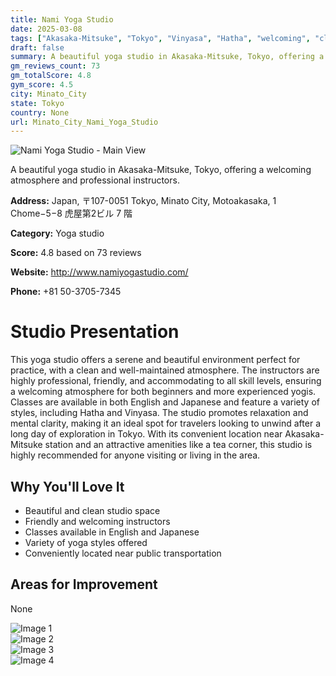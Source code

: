 ```yaml
---
title: Nami Yoga Studio
date: 2025-03-08
tags: ["Akasaka-Mitsuke", "Tokyo", "Vinyasa", "Hatha", "welcoming", "clean", "Minato City"]  
draft: false
summary: A beautiful yoga studio in Akasaka-Mitsuke, Tokyo, offering a welcoming atmosphere and professional instructors.
gm_reviews_count: 73
gm_totalScore: 4.8
gym_score: 4.5
city: Minato_City
state: Tokyo
country: None
url: Minato_City_Nami_Yoga_Studio
---
```


<div className="aspect-[16/9] relative my-8">
  <img 
    src="https://lh5.googleusercontent.com/p/AF1QipM60OeVnjR46MHyfTcynh2ukNBcVLwqsiC3OZM0=w1920-h1080-k-no"
    alt="Nami Yoga Studio - Main View"
    className="object-cover absolute inset-0 w-full h-full rounded-lg"
  />
</div>

A beautiful yoga studio in Akasaka-Mitsuke, Tokyo, offering a welcoming atmosphere and professional instructors.

**Address:** Japan, 〒107-0051 Tokyo, Minato City, Motoakasaka, 1 Chome−5−8 虎屋第2ビル 7 階

**Category:** Yoga studio

**Score:** 4.8 based on 73 reviews

**Website:** http://www.namiyogastudio.com/

**Phone:** +81 50-3705-7345

# Studio Presentation

This yoga studio offers a serene and beautiful environment perfect for practice, with a clean and well-maintained atmosphere. The instructors are highly professional, friendly, and accommodating to all skill levels, ensuring a welcoming atmosphere for both beginners and more experienced yogis. Classes are available in both English and Japanese and feature a variety of styles, including Hatha and Vinyasa. The studio promotes relaxation and mental clarity, making it an ideal spot for travelers looking to unwind after a long day of exploration in Tokyo. With its convenient location near Akasaka-Mitsuke station and an attractive amenities like a tea corner, this studio is highly recommended for anyone visiting or living in the area.

## Why You'll Love It

- Beautiful and clean studio space
- Friendly and welcoming instructors
- Classes available in English and Japanese
- Variety of yoga styles offered
- Conveniently located near public transportation

## Areas for Improvement

None

<div className="grid grid-cols-1 xl:grid-cols-2 gap-4 my-8">
<div className="aspect-[4/3] relative"><img src="https://lh3.googleusercontent.com/p/AF1QipOd_AHmM8p3WucSuqaM848JWK8y-udkoE8DkrEf=w1920-h1080-k-no" alt="Image 1" className="object-cover absolute inset-0 w-full h-full rounded-lg" /></div>
<div className="aspect-[4/3] relative"><img src="https://lh5.googleusercontent.com/p/AF1QipPar04OADOOon0TRLgfIZ2_54B1HMK7soRehdch=w1920-h1080-k-no" alt="Image 2" className="object-cover absolute inset-0 w-full h-full rounded-lg" /></div>
<div className="aspect-[4/3] relative"><img src="https://lh5.googleusercontent.com/p/AF1QipMsCsMaGIFZ1jO9QVqIqQypwcrtHu4RdydgcTRs=w1920-h1080-k-no" alt="Image 3" className="object-cover absolute inset-0 w-full h-full rounded-lg" /></div>
<div className="aspect-[4/3] relative"><img src="https://lh5.googleusercontent.com/p/AF1QipOQ2KyfZAVPMCCcNpFBiEI9LBylDJ5qxVRx4JhY=w1920-h1080-k-no" alt="Image 4" className="object-cover absolute inset-0 w-full h-full rounded-lg" /></div>
</div>